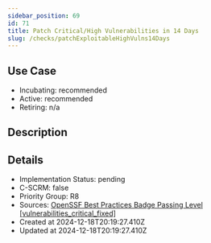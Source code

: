 ```yaml
---
sidebar_position: 69
id: 71
title: Patch Critical/High Vulnerabilities in 14 Days
slug: /checks/patchExploitableHighVulns14Days
---
```


## Use Case
<!-- LEVELS:START -->
- Incubating: recommended
- Active: recommended
- Retiring: n/a
<!-- LEVELS:END -->

<!-- DESCRIPTION:START -->
## Description
<!-- DESCRIPTION:END -->

<!-- DETAILS:START -->
## Details
- Implementation Status: pending
- C-SCRM: false
- Priority Group: R8
- Sources: [OpenSSF Best Practices Badge Passing Level [vulnerabilities_critical_fixed]](https://www.bestpractices.dev/en/criteria#0.vulnerabilities_critical_fixed)
- Created at 2024-12-18T20:19:27.410Z
- Updated at 2024-12-18T20:19:27.410Z
<!-- DETAILS:END -->
